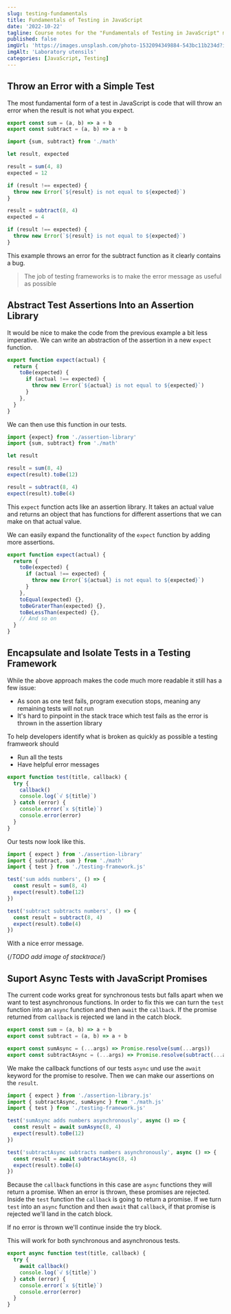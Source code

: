 ```yaml
---
slug: testing-fundamentals
title: Fundamentals of Testing in JavaScript
date: '2022-10-22'
tagline: Course notes for the "Fundamentals of Testing in JavaScript" module of the Testing Javascript course by Kent C. Dodds
published: false
imgUrl: 'https://images.unsplash.com/photo-1532094349884-543bc11b234d?ixlib=rb-4.0.3&ixid=MnwxMjA3fDB8MHxwaG90by1wYWdlfHx8fGVufDB8fHx8&auto=format&fit=crop&w=1470&q=80'
imgAlt: 'Laboratory utensils'
categories: [JavaScript, Testing]
---
```


## Throw an Error with a Simple Test

The most fundamental form of a test in JavaScript is code that will throw an error when the result is not what you expect.

```js:math.js
export const sum = (a, b) => a + b
export const subtract = (a, b) => a + b
```

```js:test.js
import {sum, subtract} from './math'

let result, expected

result = sum(4, 8)
expected = 12

if (result !== expected) {
  throw new Error(`${result} is not equal to ${expected}`)
}

result = subtract(8, 4)
expected = 4

if (result !== expected) {
  throw new Error(`${result} is not equal to ${expected}`)
}
```

This example throws an error for the subtract function as it clearly contains a bug.

> The job of testing frameworks is to make the error message as useful as possible

## Abstract Test Assertions Into an Assertion Library

It would be nice to make the code from the previous example a bit less imperative. We can write an abstraction of the assertion in a new `expect` function.

```js:assertion-library.js
export function expect(actual) {
  return {
    toBe(expected) {
      if (actual !== expected) {
        throw new Error(`${actual} is not equal to ${expected}`)
      }
    },
  }
}
```

We can then use this function in our tests.

```js:test.js
import {expect} from './assertion-library'
import {sum, subtract} from './math'

let result

result = sum(8, 4)
expect(result).toBe(12)

result = subtract(8, 4)
expect(result).toBe(4)
```

This `expect` function acts like an assertion library. It takes an actual value and returns an object that has functions for different assertions that we can make on that actual value.

We can easily expand the functionality of the `expect` function by adding more assertions.

```js:assertion-library.js
export function expect(actual) {
  return {
    toBe(expected) {
      if (actual !== expected) {
        throw new Error(`${actual} is not equal to ${expected}`)
      }
    },
    toEqual(expected) {},
    toBeGraterThan(expected) {},
    toBeLessThan(expected) {},
    // And so on
  }
}
```

## Encapsulate and Isolate Tests in a Testing Framework

While the above approach makes the code much more readable it still has a few issue:

- As soon as one test fails, program execution stops, meaning any remaining tests will not run
- It's hard to pinpoint in the stack trace which test fails as the error is thrown in the assertion library

To help developers identify what is broken as quickly as possible a testing framweork should

- Run all the tests
- Have helpful error messages

```js:testing-framework.js
export function test(title, callback) {
  try {
    callback()
    console.log(`√ ${title}`)
  } catch (error) {
    console.error(`x ${title}`)
    console.error(error)
  }
}
```

Our tests now look like this.

```js:test.js
import { expect } from './assertion-library'
import { subtract, sum } from './math'
import { test } from './testing-framework.js'

test('sum adds numbers', () => {
  const result = sum(8, 4)
  expect(result).toBe(12)
})

test('subtract subtracts numbers', () => {
  const result = subtract(8, 4)
  expect(result).toBe(4)
})
```

With a nice error message.

{/*TODO add image of stacktrace*/}

## Suport Async Tests with JavaScript Promises

The current code works great for synchronous tests but falls apart when we want to test asynchronous functions. In order to fix this we can turn the `test` function into an `async` function and then `await` the `callback`. If the promise returned from `callback` is rejected we land in the catch block.

```js:math.js
export const sum = (a, b) => a + b
export const subtract = (a, b) => a + b

export const sumAsync = (...args) => Promise.resolve(sum(...args))
export const subtractAsync = (...args) => Promise.resolve(subtract(...args))
```

We make the callback functions of our tests `async` und use the `await` keyword for the promise to resolve. Then we can make our assertions on the `result`.

```js:test.js
import { expect } from './assertion-library.js'
import { subtractAsync, sumAsync } from './math.js'
import { test } from './testing-framework.js'

test('sumAsync adds numbers asynchronously', async () => {
  const result = await sumAsync(8, 4)
  expect(result).toBe(12)
})

test('subtractAsync subtracts numbers asynchronously', async () => {
  const result = await subtractAsync(8, 4)
  expect(result).toBe(4)
})
```

Because the `callback` functions in this case are `async` functions they will return a promise. When an error is thrown, these promises are rejected. Inside the `test` function the `callback` is going to return a promise. If we turn `test` into an `async` function and then `await` that `callback`, if that promise is rejected we'll land in the catch block.

If no error is thrown we'll continue inside the try block.

This will work for both synchronous and asynchronous tests.

```js:testing-framework.js
export async function test(title, callback) {
  try {
    await callback()
    console.log(`√ ${title}`)
  } catch (error) {
    console.error(`x ${title}`)
    console.error(error)
  }
}
```
